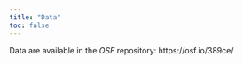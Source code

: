 ```yaml
---
title: "Data"
toc: false
---
```


Data are available in the *OSF* repository: https://osf.io/389ce/
